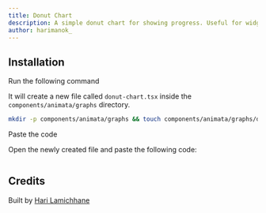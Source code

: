 ```yaml
---
title: Donut Chart
description: A simple donut chart for showing progress. Useful for widget and bento grids.
author: harimanok_
---
```


<ComponentPreview name="graphs-donut-chart--docs" />

## Installation

<Steps>
<Step>Run the following command</Step>

It will create a new file called `donut-chart.tsx` inside the `components/animata/graphs` directory.

```bash
mkdir -p components/animata/graphs && touch components/animata/graphs/donut-chart.tsx
```

<Step>Paste the code</Step>

Open the newly created file and paste the following code:

```jsx file=<rootDir>/animata/graphs/donut-chart.tsx

```

</Steps>

## Credits

Built by [Hari Lamichhane](https://github.com/hari)

